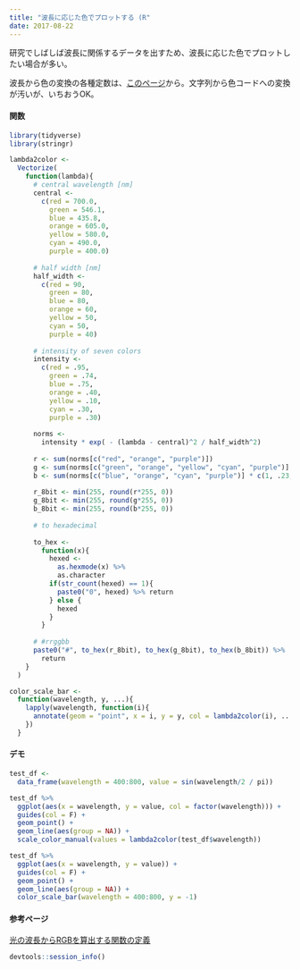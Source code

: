 ```yaml
---
title: "波長に応じた色でプロットする (R"
date: 2017-08-22
---
```


研究でしばしば波長に関係するデータを出すため、波長に応じた色でプロットしたい場合が多い。

波長から色の変換の各種定数は、[このページ](http://www.natural-science.or.jp/article/20160513143413.php)から。文字列から色コードへの変換が汚いが、いちおうOK。

#### 関数

```r
library(tidyverse)
library(stringr)

lambda2color <-
  Vectorize(
    function(lambda){
      # central wavelength [nm]
      central <- 
        c(red = 700.0,
          green = 546.1,
          blue = 435.8,
          orange = 605.0,
          yellow = 580.0,
          cyan = 490.0,
          purple = 400.0)
  
      # half width [nm]
      half_width <-
        c(red = 90,
          green = 80,
          blue = 80,
          orange = 60,
          yellow = 50,
          cyan = 50,
          purple = 40)
  
      # intensity of seven colors
      intensity <-
        c(red = .95,
          green = .74,
          blue = .75,
          orange = .40,
          yellow = .10,
          cyan = .30,
          purple = .30)
  
      norms <-
        intensity * exp( - (lambda - central)^2 / half_width^2)
      
      r <- sum(norms[c("red", "orange", "purple")])
      g <- sum(norms[c("green", "orange", "yellow", "cyan", "purple")] * c(1, .715, .83, 1, .5))
      b <- sum(norms[c("blue", "orange", "cyan", "purple")] * c(1, .23, 1, 1))
      
      r_8bit <- min(255, round(r*255, 0))
      g_8bit <- min(255, round(g*255, 0))
      b_8bit <- min(255, round(b*255, 0))
      
      # to hexadecimal
      
      to_hex <-
        function(x){
          hexed <-
            as.hexmode(x) %>%
            as.character
          if(str_count(hexed) == 1){
            paste0("0", hexed) %>% return
          } else {
            hexed
          }
        }
      
      # #rrggbb
      paste0("#", to_hex(r_8bit), to_hex(g_8bit), to_hex(b_8bit)) %>%
        return
    }
  )

color_scale_bar <-
  function(wavelength, y, ...){
    lapply(wavelength, function(i){
      annotate(geom = "point", x = i, y = y, col = lambda2color(i), ...)
    })
  }
```

#### デモ

```r
test_df <-
  data_frame(wavelength = 400:800, value = sin(wavelength/2 / pi))

test_df %>%
  ggplot(aes(x = wavelength, y = value, col = factor(wavelength))) +
  guides(col = F) +
  geom_point() +
  geom_line(aes(group = NA)) +
  scale_color_manual(values = lambda2color(test_df$wavelength))

test_df %>%
  ggplot(aes(x = wavelength, y = value)) +
  guides(col = F) +
  geom_point() +
  geom_line(aes(group = NA)) +
  color_scale_bar(wavelength = 400:800, y = -1)
```


#### 参考ページ  

[光の波長からRGBを算出する関数の定義](http://www.natural-science.or.jp/article/20160513143413.php)  

```r
devtools::session_info()
```